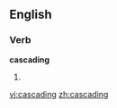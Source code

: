 
==English==

===Verb===
'''cascading'''

# {{present participle of|[[cascade]]}}

[[vi:cascading]]
[[zh:cascading]]